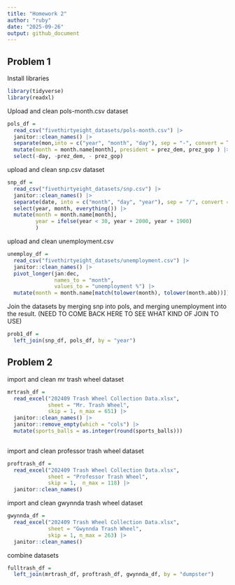 ```yaml
---
title: "Homework 2"
author: "ruby"
date: "2025-09-26"
output: github_document
---
```


## Problem 1

Install libraries
```r
library(tidyverse)
library(readxl)
```

Upload and clean pols-month.csv dataset
```r
pols_df = 
  read_csv("fivethirtyeight_datasets/pols-month.csv") |> 
  janitor::clean_names() |> 
  separate(mon,into = c("year", "month", "day"), sep = "-", convert = TRUE) |> 
  mutate(month = month.name[month], president = prez_dem, prez_gop ) |>   
  select(-day, -prez_dem, - prez_gop)
```


upload and clean snp.csv dataset
```r
snp_df = 
  read_csv("fivethirtyeight_datasets/snp.csv") |> 
  janitor::clean_names() |> 
  separate(date, into = c("month", "day", "year"), sep = "/", convert = TRUE) |>
  select(year, month, everything()) |> 
  mutate(month = month.name[month], 
         year = ifelse(year < 30, year + 2000, year + 1900)
         )
```

upload and clean unemployment.csv 
```r
unemploy_df = 
  read_csv("fivethirtyeight_datasets/unemployment.csv") |> 
  janitor::clean_names() |> 
  pivot_longer(jan:dec, 
               names_to = "month", 
               values_to = "unemployment %") |> 
  mutate(month = month.name[match(tolower(month), tolower(month.abb))])
```

Join the datasets by merging snp into pols, and merging unemployment into the result. (NEED TO COME BACK HERE TO SEE WHAT KIND OF JOIN TO USE)
```r
prob1_df =
  left_join(snp_df, pols_df, by = "year")
```

## Problem 2

import and clean mr trash wheel dataset 
```r
mrtrash_df = 
  read_excel("202409 Trash Wheel Collection Data.xlsx", 
             sheet = "Mr. Trash Wheel", 
             skip = 1, n_max = 651) |> 
  janitor::clean_names() |>  
  janitor::remove_empty(which = "cols") |> 
  mutate(sports_balls = as.integer(round(sports_balls)))
  
```

import and clean professor trash wheel dataset
```r
proftrash_df = 
  read_excel("202409 Trash Wheel Collection Data.xlsx", 
             sheet = "Professor Trash Wheel", 
             skip = 1,  n_max = 118) |> 
  janitor::clean_names()
```


import and clean gwynnda trash wheel dataset 
```r
gwynnda_df = 
  read_excel("202409 Trash Wheel Collection Data.xlsx", 
             sheet = "Gwynnda Trash Wheel", 
             skip = 1, n_max = 263) |> 
  janitor::clean_names()
```

combine datasets 
```r
fulltrash_df = 
  left_join(mrtrash_df, proftrash_df, gwynnda_df, by = "dumpster")
  
```

